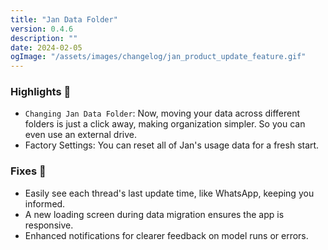 ```yaml
---
title: "Jan Data Folder"
version: 0.4.6
description: ""
date: 2024-02-05
ogImage: "/assets/images/changelog/jan_product_update_feature.gif"
---
```



<ChangelogHeader title= "Jan Data Folder" date= "2024-02-05" ogImage= "/assets/images/changelog/jan_product_update_feature.gif" />

### Highlights 🎉

- `Changing Jan Data Folder`: Now, moving your data across different folders is just a click away, making organization simpler. So you can even use an external drive.
- Factory Settings: You can reset all of Jan's usage data for a fresh start.

### Fixes 💫

- Easily see each thread's last update time, like WhatsApp, keeping you informed.
- A new loading screen during data migration ensures the app is responsive.
- Enhanced notifications for clearer feedback on model runs or errors.
